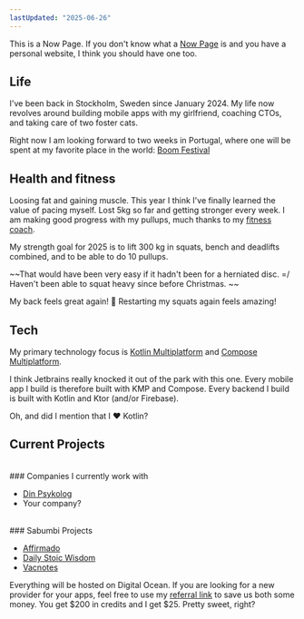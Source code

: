 ```yaml
---
lastUpdated: "2025-06-26"
---
```


This is a Now Page. If you don't know what a [Now Page](https://nownownow.com/about) is and you have a personal website, I think you should have one too.
<br/>
## Life

I've been back in Stockholm, Sweden since January 2024. My life now revolves around building mobile apps with my girlfriend, <Link href="/cto-coaching">coaching CTOs</Link>, and taking care of two foster cats.

Right now I am looking forward to two weeks in Portugal, where one will be spent at my favorite place in the world: [Boom Festival](https://www.boomfestival.org/)
<br/>
## Health and fitness

Loosing fat and gaining muscle. This year I think I've finally learned the value of pacing myself. Lost 5kg so far and getting stronger every week. I am making good progress with my pullups, much thanks to my [fitness coach](https://www.instagram.com/miltrain_foppa/). 

My strength goal for 2025 is to lift 300 kg in squats, bench and deadlifts combined, and to be able to do 10 pullups. 

~~That would have been very easy if it hadn't been for a herniated disc. =/ Haven't been able to squat heavy since before Christmas. ~~ 

My back feels great again! 🥳 Restarting my squats again feels amazing!
<br/>
## Tech

My primary technology focus is [Kotlin Multiplatform](https://kotlinlang.org/docs/multiplatform.html) and [Compose Multiplatform](https://www.jetbrains.com/compose-multiplatform/). 

I think Jetbrains really knocked it out of the park with this one. Every mobile app I build is therefore built with KMP and Compose. Every backend I build is built with Kotlin and Ktor (and/or Firebase).

Oh, and did I mention that I ❤️ Kotlin?
<br/>
## Current Projects
<br/>
### Companies I currently work with

- [Din Psykolog](https://dinpsykolog.se/)
- <Link href="/cto-coaching">Your company?</Link>
<br/>
### Sabumbi Projects

- [Affirmado](https://affirmado.com/?ref=nyblomio)
- [Daily Stoic Wisdom](https://dailystoicwisdom.app/?ref=nyblomio)
- [Vacnotes](https://vacnotes.com?ref=nyblomio)

Everything will be hosted on Digital Ocean. If you are looking for a new provider for your apps, feel free to use my [referral link](https://m.do.co/c/52c509c9280e) to save us both some money. You get $200 in credits and I get $25. Pretty sweet, right?